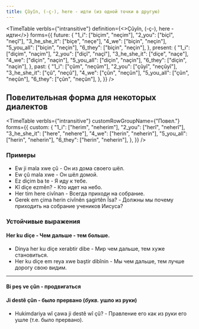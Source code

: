 ```yaml
---
title: Çûyîn, (-ç-), here - идти (из одной точки в другую)
---
```


<TimeTable
  verbIs={"intransitive"}
  definition={<>Çûyîn, (-ç-), here - <Vi/> идти</>}
  forms={{
    future: {
      "1_i": ["biçim", "neçim"],
      "2_you": ["biçî", "neçî"],
      "3_he_she_it": ["biçe", "neçe"],
      "4_we": ["biçin", "neçin"],
      "5_you_all": ["biçin", "neçin"],
      "6_they": ["biçin", "neçin"],
    },
    present: {
      "1_i": ["diçim", "naçim"],
      "2_you": ["diçî", "naçî"],
      "3_he_she_it": ["diçe", "naçe"],
      "4_we": ["diçin", "naçin"],
      "5_you_all": ["diçin", "naçin"],
      "6_they": ["diçin", "naçin"],
    },
    past: {
      "1_i": ["çûm", "neçûm"],
      "2_you": ["çûyî", "neçûyî"],
      "3_he_she_it": ["çû", "neçû"],
      "4_we": ["çûn", "neçûn"],
      "5_you_all": ["çûn", "neçûn"],
      "6_they": ["çûn", "neçûn"],
    },
  }}
/>

## Повелительная форма для некоторых диалектов

<TimeTable
  verbIs={"intransitive"}
  customRowGroupName={"Повел."}
  forms={{
    custom: {
      "1_i": ["herim", "neherim"],
      "2_you": ["herî", "neherî"],
      "3_he_she_it": ["here", "nehere"],
      "4_we": ["herin", "neherin"],
      "5_you_all": ["herin", "neherin"],
      "6_they": ["herin", "neherin"],
    },
  }}
/>

### Примеры

* Ew ji mala xwe çû - Он из дома своего шёл.
* Ew çû mala xwe - Он шёл домой.
* Ez diçim ba te - Я иду к тебе.
* Kî diçe ezmên? - Кто идет на небо.
* Her tim here civînan - Всегда приходи на собрание.
* Gerek em çima herin civînên şagirtên Îsa? - Должны мы почему приходить на собрание учеников Иисуса?

### Устойчивые выражения

#### Her ku diçe - Чем дальше - тем больше.

* Dinya her ku diçe xerabtir dibe - Мир чем дальше, тем хуже становиться.
* Her ku diçe em reya xwe baştir dibînin - Мы чем дальше, тем лучше дорогу свою видим.

---

#### Bi peş ve çûn - продвигаться

#### Ji destê çûn - было прервано (*букв.* ушло из руки)

* Hukimdariya wî çawa ji destê wî çû? - Правление его как из руки его ушле (т.е. было прервано).
